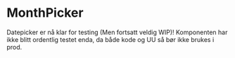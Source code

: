 
<Meta title="ds-react/Monthpicker" />

# MonthPicker

Datepicker er nå klar for testing (Men fortsatt veldig WIP)! Komponenten har ikke blitt ordentlig testet enda, da både kode og UU så bør ikke brukes i prod.

